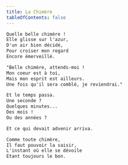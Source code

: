 ```yaml
---
title: La Chimère
tableOfContents: false
---
```



```txt wrap
Quelle belle chimère !
Elle glisse sur l'azur,
D'un air bien décidé,
Pour croiser mon regard
Encore émerveillé.

"Belle chimère, attends-moi !
Mon coeur est à toi,
Mais mon esprit est ailleurs.
Une fois qu'il sera comblé, je reviendrai."

Et le temps passa.
Une seconde ?
Quelques minutes...
Des mois !
Ou des années ?

Et ce qui devait advenir arriva.

Comme toute chimère,
Il faut pouvoir la saisir,
L'instant où elle se dévoile
Etant toujours le bon.
```

<ByNcDcCc title="La Chimère" year="2002" />